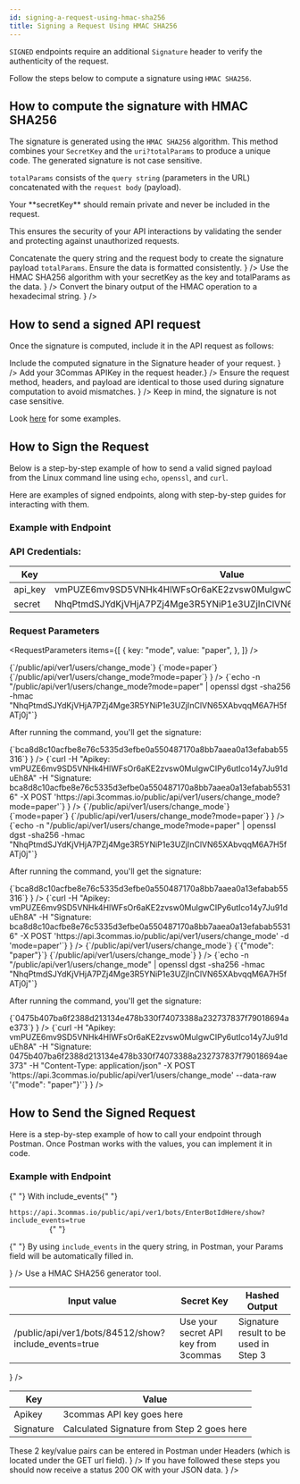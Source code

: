 ```yaml
---
id: signing-a-request-using-hmac-sha256
title: Signing a Request Using HMAC SHA256
---
```



`SIGNED` endpoints require an additional `Signature` header to verify the authenticity of the request.

Follow the steps below to compute a signature using `HMAC SHA256`.

## How to compute the signature with HMAC SHA256

The signature is generated using the `HMAC SHA256` algorithm. This method combines your `SecretKey` and the `uri?totalParams` to produce a unique code. The generated signature is not case sensitive.

`totalParams` consists of the `query string` (parameters in the URL) concatenated with the `request body` (payload).

<Informer variant="danger">
  Your **secretKey** should remain private and never be included in the request.
</Informer>

This ensures the security of your API interactions by validating the sender and protecting against unauthorized requests.

<Steps>
  <Step
    title="Prepare the payload"
    description={
      <>
        Concatenate the query string and the request body to create the
        signature payload <code>totalParams</code>. Ensure the data is formatted
        consistently.
      </>
    }
  />
  <Step
    title="Generate the binary signature"
    description={
      <>
        Use the HMAC SHA256 algorithm with your secretKey as the key and
        totalParams as the data.
      </>
    }
  />
  <Step
    title="Encode the signature"
    description={
      <>
        Convert the binary output of the HMAC operation to a hexadecimal string.
      </>
    }
  />
</Steps>

## How to send a signed API request

Once the signature is computed, include it in the API request as follows:

<Steps>
  <Step
    title="Add the Signature to the request header"
    description={
      <>
        Include the computed signature in the Signature header of your request.
      </>
    }
  />
  <Step
    title="Include your API Key"
    description={<>Add your 3Commas APIKey in the request header.</>}
  />
  <Step
    title="Send the request"
    description={
      <>
        Ensure the request method, headers, and payload are identical to those
        used during signature computation to avoid mismatches.
      </>
    }
  />
</Steps>

<Informer variant="warning">
  Keep in mind, the signature is not case sensitive.
</Informer>

Look [here](/general-information/generating-signature-hmac-sha256) for some examples.

## How to Sign the Request

Below is a step-by-step example of how to send a valid signed payload from the Linux command line using `echo`, `openssl`, and `curl`.

Here are examples of signed endpoints, along with step-by-step guides for interacting with them.

### Example with Endpoint

<Endpoint url="/public/api/ver1/users/change_mode" method="POST" />

### API Credentials:

| Key     | Value                                                            |
| ------- | ---------------------------------------------------------------- |
| api_key | vmPUZE6mv9SD5VNHk4HlWFsOr6aKE2zvsw0MuIgwCIPy6utIco14y7Ju91duEh8A |
| secret  | NhqPtmdSJYdKjVHjA7PZj4Mge3R5YNiP1e3UZjInClVN65XAbvqqM6A7H5fATj0j |

### Request Parameters

<RequestParameters
  items={[
    {
      key: "mode",
      value: "paper",
    },
  ]}
/>

<Tabs>
  <TabItem value="Request via Query String" label="Request via Query String">
    <Steps>
      <Step
        title="Request Preparation"
        description={
          <>
            <CodeBlock language="json" title="path">
              {`/public/api/ver1/users/change_mode`}
            </CodeBlock>
            <CodeBlock language="json" title="queryString">
              {`mode=paper`}
            </CodeBlock>
            <CodeBlock language="json" title="payload">
              {`/public/api/ver1/users/change_mode?mode=paper`}
            </CodeBlock>
          </>
        }
      />
      <Step
        title="Generating the HMAC SHA256 Signature"
        description={
          <>
            <CodeBlock language="bash">
              {`echo -n "/public/api/ver1/users/change_mode?mode=paper" | openssl dgst -sha256 -hmac "NhqPtmdSJYdKjVHjA7PZj4Mge3R5YNiP1e3UZjInClVN65XAbvqqM6A7H5fATj0j"`}
            </CodeBlock>
            <p>After running the command, you'll get the signature:</p>
            <CodeBlock language="bash">
              {`bca8d8c10acfbe8e76c5335d3efbe0a550487170a8bb7aaea0a13efabab55316`}
            </CodeBlock>
          </>
        }
      />
      <Step
        title="Making the API Call"
        description={
          <>
            <CodeBlock language="bash">
              {`curl
-H "Apikey: vmPUZE6mv9SD5VNHk4HlWFsOr6aKE2zvsw0MuIgwCIPy6utIco14y7Ju91duEh8A"
-H "Signature: bca8d8c10acfbe8e76c5335d3efbe0a550487170a8bb7aaea0a13efabab55316"
-X POST 'https://api.3commas.io/public/api/ver1/users/change_mode?mode=paper'`}
            </CodeBlock>
          </>
        }
      />
    </Steps>
  </TabItem>
  <TabItem value="Request via Request Body" label="Request via Request Body">
    <Steps>
      <Step
        title="Request Preparation"
        description={
          <>
            <CodeBlock language="json" title="path">
              {`/public/api/ver1/users/change_mode`}
            </CodeBlock>
            <CodeBlock language="json" title="requestBody">
              {`mode=paper`}
            </CodeBlock>
            <CodeBlock language="json" title="payload">
              {`/public/api/ver1/users/change_mode?mode=paper`}
            </CodeBlock>
          </>
        }
      />
      <Step
        title="Generating the HMAC SHA256 Signature"
        description={
          <>
            <CodeBlock language="bash">
              {`echo -n "/public/api/ver1/users/change_mode?mode=paper" | openssl dgst -sha256 -hmac "NhqPtmdSJYdKjVHjA7PZj4Mge3R5YNiP1e3UZjInClVN65XAbvqqM6A7H5fATj0j"`}
            </CodeBlock>
            <p>After running the command, you'll get the signature:</p>
            <CodeBlock language="bash">
              {`bca8d8c10acfbe8e76c5335d3efbe0a550487170a8bb7aaea0a13efabab55316`}
            </CodeBlock>
          </>
        }
      />
      <Step
        title="Making the API Call"
        description={
          <>
            <CodeBlock language="bash">
              {`curl
-H "Apikey: vmPUZE6mv9SD5VNHk4HlWFsOr6aKE2zvsw0MuIgwCIPy6utIco14y7Ju91duEh8A" 
-H "Signature: bca8d8c10acfbe8e76c5335d3efbe0a550487170a8bb7aaea0a13efabab55316"
-X POST 'https://api.3commas.io/public/api/ver1/users/change_mode' -d 'mode=paper'`}
            </CodeBlock>
          </>
        }
      />
    </Steps>
  </TabItem>
  <TabItem value="Request via Raw JSON" label="Request via Raw JSON">
    <Steps>
      <Step
        title="Request Preparation"
        description={
          <>
            <CodeBlock language="json" title="path">
              {`/public/api/ver1/users/change_mode`}
            </CodeBlock>
            <CodeBlock language="json" title="requestBody">
              {`{"mode": "paper"}`}
            </CodeBlock>
            <CodeBlock language="json" title="payload">
              {`/public/api/ver1/users/change_mode`}
            </CodeBlock>
          </>
        }
      />
      <Step
        title="Generating the HMAC SHA256 Signature"
        description={
          <>
            <CodeBlock language="bash">
              {`echo -n "/public/api/ver1/users/change_mode" | openssl dgst -sha256 -hmac "NhqPtmdSJYdKjVHjA7PZj4Mge3R5YNiP1e3UZjInClVN65XAbvqqM6A7H5fATj0j"`}
            </CodeBlock>
            <p>After running the command, you'll get the signature:</p>
            <CodeBlock language="bash">
              {`0475b407ba6f2388d213134e478b330f74073388a232737837f79018694ae373`}
            </CodeBlock>
          </>
        }
      />
      <Step
        title="Making the API Call"
        description={
          <>
            <CodeBlock language="bash">
              {`curl
-H "Apikey: vmPUZE6mv9SD5VNHk4HlWFsOr6aKE2zvsw0MuIgwCIPy6utIco14y7Ju91duEh8A" 
-H "Signature: 0475b407ba6f2388d213134e478b330f74073388a232737837f79018694ae373" 
-H "Content-Type: application/json" 
-X POST 'https://api.3commas.io/public/api/ver1/users/change_mode' --data-raw '{"mode": "paper"}'`}
            </CodeBlock>
          </>
        }
      />
    </Steps>
  </TabItem>
</Tabs>

## How to Send the Signed Request

Here is a step-by-step example of how to call your endpoint through Postman. Once Postman works with the values, you can implement it in code.

### Example with Endpoint

<Endpoint url="/public/api/ver1/bots/:bot_id/show" method="GET" />

<Steps>
  <Step
    title="Set up GET url"
    description={
      <>
        <p>
          {" "}
          With include_events{" "}
          <code>
            https://api.3commas.io/public/api/ver1/bots/EnterBotIdHere/show?include_events=true
          </code>{" "}
        </p>
        <p>
          {" "}
          By using <code>include_events</code> in the query string, in Postman,
          your Params field will be automatically filled in.
        </p>
      </>
    }
  />
  <Step
    title="Calculate your Signature"
    description={
      <>
        Use a HMAC SHA256 generator tool.
        <table>
          <thead>
            <tr>
              <th>Input value</th>
              <th>Secret Key</th>
              <th>Hashed Output</th>
            </tr>
          </thead>
          <tbody>
            <tr>
              <td>/public/api/ver1/bots/84512/show?include_events=true</td>
              <td>Use your secret API key from 3commas</td>
              <td>Signature result to be used in Step 3</td>
            </tr>
          </tbody>
        </table>
      </>
    }
  />
  <Step
    title="Set up Headers"
    description={
      <>
        <table>
          <thead>
            <tr>
              <th>Key</th>
              <th>Value</th>
            </tr>
          </thead>
          <tbody>
            <tr>
              <td>Apikey</td>
              <td>3commas API key goes here</td>
            </tr>
            <tr>
              <td>Signature</td>
              <td>Calculated Signature from Step 2 goes here</td>
            </tr>
          </tbody>
        </table>
        These 2 key/value pairs can be entered in Postman under Headers (which
        is located under the GET url field).
      </>
    }
  />
  <Step
    title="Receive JSON object"
    description={
      <>
        If you have followed these steps you should now receive a status 200 OK
        with your JSON data.
      </>
    }
  />
</Steps>
